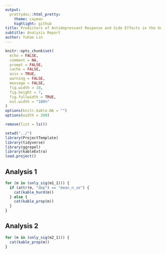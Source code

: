 ```yaml
---
output:
  prettydoc::html_pretty:
    theme: cayman
    highlight: github
title: Predictors of Antidepressant Response and Side Effects in the Genetic Links to Anxiety and Depression (GLAD) Study
subtitle: Analysis Report
author: Yuhao Lin
---
```


```r
knitr::opts_chunk$set(
  echo = FALSE,
  comment = NA,
  prompt = FALSE,
  cache = FALSE,
  asis = TRUE,
  warning = FALSE,
  message = FALSE,
  fig.width = 10,
  fig.height = 7,
  fig.fullwidth = TRUE,
  out.width = "180%"
)
options(knitr.kable.NA = "")
options(width = 200)
``` 

```r
remove(list = ls())
```

```r
setwd("../")
library(ProjectTemplate)
library(tidyverse)
library(ggrepel)
library(kableExtra)
load.project()
```


## Analysis 1

```r
for (m in (only_sig(m1_1))) {
  if (attr(m, "dep") == "mean_n_se") {
    cat(kable_hurd(m))
  } else {
    cat(kable_prop(m))
  }
}
```


## Analysis 2


```r
for (m in (only_sig(m2_1))) {
  cat(kable_prop(m))
}
```



